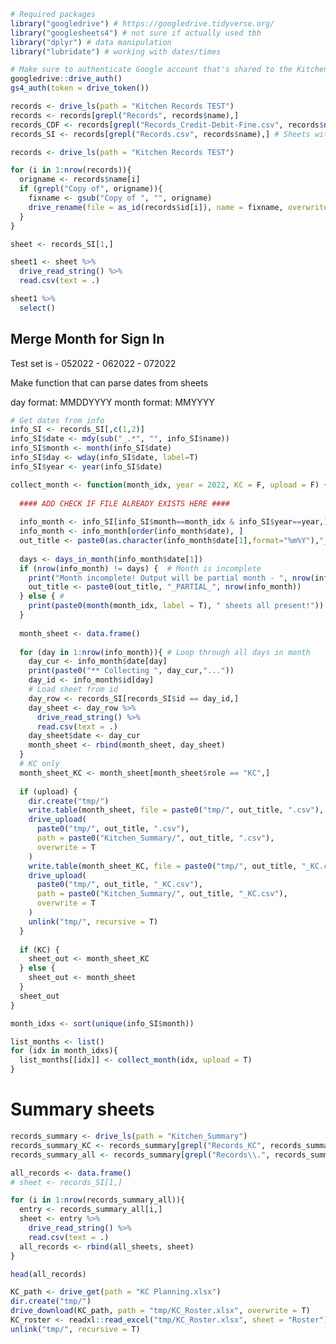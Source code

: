 
```r
# Required packages
library("googledrive") # https://googledrive.tidyverse.org/
library("googlesheets4") # not sure if actually used tbh
library("dplyr") # data manipulation
library("lubridate") # working with dates/times

# Make sure to authenticate Google account that's shared to the Kitchen Records folder
googledrive::drive_auth()
gs4_auth(token = drive_token())
```

```r
records <- drive_ls(path = "Kitchen Records TEST")
records <- records[grepl("Records", records$name),]
records_CDF <- records[grepl("Records_Credit-Debit-Fine.csv", records$name),] # CDF = Credit_Debit_Fine
records_SI <- records[grepl("Records.csv", records$name),] # Sheets with times
```
```r
records <- drive_ls(path = "Kitchen Records TEST")

for (i in 1:nrow(records)){
  origname <- records$name[i]
  if (grepl("Copy of", origname)){
    fixname <- gsub("Copy of ", "", origname)
    drive_rename(file = as_id(records$id[i]), name = fixname, overwrite = T)
  }
}
```


```r
sheet <- records_SI[1,]

sheet1 <- sheet %>%
  drive_read_string() %>%
  read.csv(text = .)

sheet1 %>%
  select()
```


## Merge Month for Sign In

Test set is
- 052022
- 062022
- 072022

Make function that can parse dates from sheets

day format: MMDDYYYY
month format: MMYYYY

```r
# Get dates from info
info_SI <- records_SI[,c(1,2)]
info_SI$date <- mdy(sub("_.*", "", info_SI$name))
info_SI$month <- month(info_SI$date)
info_SI$day <- wday(info_SI$date, label=T)
info_SI$year <- year(info_SI$date)
```


```r
collect_month <- function(month_idx, year = 2022, KC = F, upload = F) {
  
  #### ADD CHECK IF FILE ALREADY EXISTS HERE ####
  
  info_month <- info_SI[info_SI$month==month_idx & info_SI$year==year,]
  info_month <- info_month[order(info_month$date), ]
  out_title <- paste0(as.character(info_month$date[1],format="%m%Y"),"_Records")
  
  days <- days_in_month(info_month$date[1])
  if (nrow(info_month) != days) {  # Month is incomplete
    print("Month incomplete! Output will be partial month - ", nrow(info_month), " entries")
    out_title <- paste0(out_title, "_PARTIAL_", nrow(info_month))
  } else { #
    print(paste0(month(month_idx, label = T), " sheets all present!"))
  }
  
  month_sheet <- data.frame()
  
  for (day in 1:nrow(info_month)){ # Loop through all days in month
    day_cur <- info_month$date[day]
    print(paste0("** Collecting ", day_cur,"..."))
    day_id <- info_month$id[day]
    # Load sheet from id
    day_row <- records_SI[records_SI$id == day_id,]
    day_sheet <- day_row %>%
      drive_read_string() %>%
      read.csv(text = .)
    day_sheet$date <- day_cur
    month_sheet <- rbind(month_sheet, day_sheet)
  }
  # KC only
  month_sheet_KC <- month_sheet[month_sheet$role == "KC",]
  
  if (upload) {
    dir.create("tmp/")
    write.table(month_sheet, file = paste0("tmp/", out_title, ".csv"), sep = ",", quote = F, row.names = F)
    drive_upload(
      paste0("tmp/", out_title, ".csv"),
      path = paste0("Kitchen_Summary/", out_title, ".csv"),
      overwrite = T
    )
    write.table(month_sheet_KC, file = paste0("tmp/", out_title, "_KC.csv"), sep = ",", quote = F, row.names = F)
    drive_upload(
      paste0("tmp/", out_title, "_KC.csv"),
      path = paste0("Kitchen_Summary/", out_title, "_KC.csv"),
      overwrite = T
    )
    unlink("tmp/", recursive = T)
  }
  
  if (KC) {
    sheet_out <- month_sheet_KC
  } else {
    sheet_out <- month_sheet
  }
  sheet_out
}

month_idxs <- sort(unique(info_SI$month))

list_months <- list()
for (idx in month_idxs){
  list_months[[idx]] <- collect_month(idx, upload = T)
}

```

# Summary sheets
```r
records_summary <- drive_ls(path = "Kitchen_Summary")
records_summary_KC <- records_summary[grepl("Records_KC", records_summary$name),]
records_summary_all <- records_summary[grepl("Records\\.", records_summary$name),]

all_records <- data.frame()
# sheet <- records_SI[1,]

for (i in 1:nrow(records_summary_all)){
  entry <- records_summary_all[i,]
  sheet <- entry %>%
    drive_read_string() %>%
    read.csv(text = .)
  all_records <- rbind(all_sheets, sheet)
}

head(all_records)
```

```r
KC_path <- drive_get(path = "KC Planning.xlsx")
dir.create("tmp/")
drive_download(KC_path, path = "tmp/KC_Roster.xlsx", overwrite = T)
KC_roster <- readxl::read_excel("tmp/KC_Roster.xlsx", sheet = "Roster")
unlink("tmp/", recursive = T)
```







